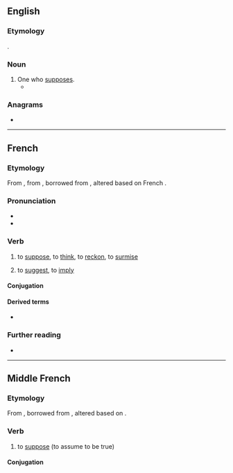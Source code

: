 ==English==

===Etymology===
{{suffix|en|suppose|er}}.

===Noun===
{{en-noun}}

# One who [[suppose]]s.
#* {{quote-book|en|year=1834|author=Sir James Mackintosh|title=History of the revolution in England in 1688|passage=It is evident, however, that such suppositions can do no more than illustrate the peculiar opinions of the '''supposer''', and cannot prove that which, in the nature of things, they pre-suppose.}}

===Anagrams===
* {{anagrams|en|a=eopprssu|porpuses|purposes}}

----

==French==

===Etymology===
From {{inh|fr|frm|supposer}}, from {{inh|fr|frm|supposer}}, borrowed from {{bor|fr|la|suppono|suppōnō, suppōnere}}, altered based on French {{m|fr|poser}}.

===Pronunciation===
* {{fr-IPA}}
* {{audio|fr|Fr-supposer.ogg|Audio}}

===Verb===
{{fr-verb}}

# to [[suppose]], to [[think]], to [[reckon]], to [[surmise]]
#: {{ux|fr|Supposons qu'il puisse t'aider à trouver ce que tu recherches.}}
# to [[suggest]], to [[imply]]

====Conjugation====
{{fr-conj-auto}}

====Derived terms====
* {{l|fr|à supposer que}}

===Further reading===
* {{R:TLFi}}

----

==Middle French==

===Etymology===
From {{inh|frm|fro|supposer}}, borrowed from {{bor|frm|la|suppono|suppōnō, suppōnere}}, altered based on {{m|frm|poser}}.

===Verb===
{{head|frm|verb}}

# to [[suppose]] (to assume to be true)

====Conjugation====
{{frm-conj-er|suppos}}